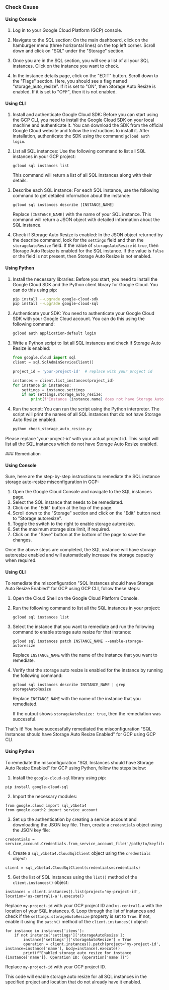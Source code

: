 

<Tabs><Tab title='Cause'>
### Check Cause

#### Using Console

1. Log in to your Google Cloud Platform (GCP) console.

2. Navigate to the SQL section: On the main dashboard, click on the hamburger menu (three horizontal lines) on the top left corner. Scroll down and click on "SQL" under the "Storage" section.

3. Once you are in the SQL section, you will see a list of all your SQL instances. Click on the instance you want to check.

4. In the instance details page, click on the "EDIT" button. Scroll down to the "Flags" section. Here, you should see a flag named "storage_auto_resize". If it is set to "ON", then Storage Auto Resize is enabled. If it is set to "OFF", then it is not enabled.

#### Using CLI

1. Install and authenticate Google Cloud SDK: Before you can start using the GCP CLI, you need to install the Google Cloud SDK on your local machine and authenticate it. You can download the SDK from the official Google Cloud website and follow the instructions to install it. After installation, authenticate the SDK using the command `gcloud auth login`.

2. List all SQL instances: Use the following command to list all SQL instances in your GCP project:

   ```
   gcloud sql instances list
   ```
   This command will return a list of all SQL instances along with their details.

3. Describe each SQL instance: For each SQL instance, use the following command to get detailed information about the instance:

   ```
   gcloud sql instances describe [INSTANCE_NAME]
   ```
   Replace `[INSTANCE_NAME]` with the name of your SQL instance. This command will return a JSON object with detailed information about the SQL instance.

4. Check if Storage Auto Resize is enabled: In the JSON object returned by the describe command, look for the `settings` field and then the `storageAutoResize` field. If the value of `storageAutoResize` is `true`, then Storage Auto Resize is enabled for the SQL instance. If the value is `false` or the field is not present, then Storage Auto Resize is not enabled.

#### Using Python

1. Install the necessary libraries: Before you start, you need to install the Google Cloud SDK and the Python client library for Google Cloud. You can do this using pip:

   ```bash
   pip install --upgrade google-cloud-sdk
   pip install --upgrade google-cloud-sql
   ```

2. Authenticate your SDK: You need to authenticate your Google Cloud SDK with your Google Cloud account. You can do this using the following command:

   ```bash
   gcloud auth application-default login
   ```

3. Write a Python script to list all SQL instances and check if Storage Auto Resize is enabled:

   ```python
   from google.cloud import sql
   client = sql.SqlAdminServiceClient()

   project_id = 'your-project-id'  # replace with your project id

   instances = client.list_instances(project_id)
   for instance in instances:
       settings = instance.settings
       if not settings.storage_auto_resize:
           print(f"Instance {instance.name} does not have Storage Auto Resize enabled.")
   ```

4. Run the script: You can run the script using the Python interpreter. The script will print the names of all SQL instances that do not have Storage Auto Resize enabled.

   ```bash
   python check_storage_auto_resize.py
   ```

Please replace 'your-project-id' with your actual project id. This script will list all the SQL instances which do not have Storage Auto Resize enabled.

</Tab>

<Tab title='Remediation'>
### Remediation

#### Using Console

Sure, here are the step-by-step instructions to remediate the SQL instance storage auto-resize misconfiguration in GCP:

1. Open the Google Cloud Console and navigate to the SQL instances page.
2. Select the SQL instance that needs to be remediated.
3. Click on the "Edit" button at the top of the page.
4. Scroll down to the "Storage" section and click on the "Edit" button next to "Storage autoresize".
5. Toggle the switch to the right to enable storage autoresize.
6. Set the maximum storage size limit, if required.
7. Click on the "Save" button at the bottom of the page to save the changes.

Once the above steps are completed, the SQL instance will have storage autoresize enabled and will automatically increase the storage capacity when required.

#### Using CLI

To remediate the misconfiguration "SQL Instances should have Storage Auto Resize Enabled" for GCP using GCP CLI, follow these steps:

1. Open the Cloud Shell on the Google Cloud Platform Console.

2. Run the following command to list all the SQL instances in your project:

   ```
   gcloud sql instances list
   ```

3. Select the instance that you want to remediate and run the following command to enable storage auto resize for that instance:

   ```
   gcloud sql instances patch INSTANCE_NAME --enable-storage-autoresize
   ```

   Replace `INSTANCE_NAME` with the name of the instance that you want to remediate.

4. Verify that the storage auto resize is enabled for the instance by running the following command:

   ```
   gcloud sql instances describe INSTANCE_NAME | grep storageAutoResize
   ```

   Replace `INSTANCE_NAME` with the name of the instance that you remediated.

   If the output shows `storageAutoResize: true`, then the remediation was successful.

That's it! You have successfully remediated the misconfiguration "SQL Instances should have Storage Auto Resize Enabled" for GCP using GCP CLI.

#### Using Python

To remediate the misconfiguration "SQL Instances should have Storage Auto Resize Enabled" for GCP using Python, follow the steps below:

1. Install the `google-cloud-sql` library using pip:
```
pip install google-cloud-sql
```
2. Import the necessary modules:
```
from google.cloud import sql_v1beta4
from google.oauth2 import service_account
```
3. Set up the authentication by creating a service account and downloading the JSON key file. Then, create a `credentials` object using the JSON key file:
```
credentials = service_account.Credentials.from_service_account_file('/path/to/keyfile.json')
```
4. Create a `sql_v1beta4.CloudSqlClient` object using the `credentials` object:
```
client = sql_v1beta4.CloudSqlClient(credentials=credentials)
```
5. Get the list of SQL instances using the `list()` method of the `client.instances()` object:
```
instances = client.instances().list(project='my-project-id', location='us-central1-a').execute()
```
Replace `my-project-id` with your GCP project ID and `us-central1-a` with the location of your SQL instances.
6. Loop through the list of instances and check if the `settings.storageAutoResize` property is set to `True`. If not, enable it using the `patch()` method of the `client.instances()` object:
```
for instance in instances['items']:
    if not instance['settings']['storageAutoResize']:
        instance['settings']['storageAutoResize'] = True
        operation = client.instances().patch(project='my-project-id', instance=instance['name'], body=instance).execute()
        print(f"Enabled storage auto resize for instance {instance['name']}. Operation ID: {operation['name']}")
```
Replace `my-project-id` with your GCP project ID.

This code will enable storage auto resize for all SQL instances in the specified project and location that do not already have it enabled.


</Tab>
</Tabs>